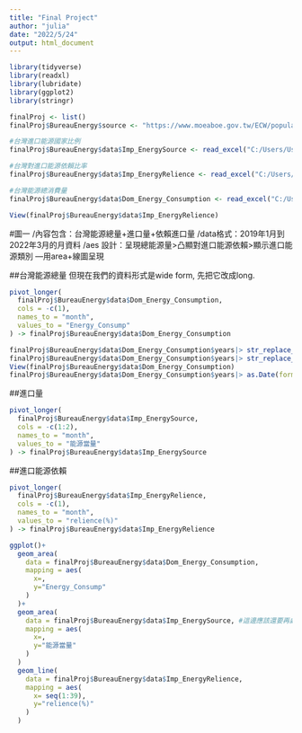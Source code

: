 ```yaml
---
title: "Final Project"
author: "julia"
date: "2022/5/24"
output: html_document
---
```


```r
library(tidyverse)
library(readxl)
library(lubridate)
library(ggplot2)
library(stringr)
```

```r
finalProj <- list()
finalProj$BureauEnergy$source <- "https://www.moeaboe.gov.tw/ECW/populace/content/SubMenu.aspx?menu_id=3010"

#台灣進口能源國家比例
finalProj$BureauEnergy$data$Imp_EnergySource <- read_excel("C:/Users/User/Desktop/R/R_Visualization/Tasks/Final Project/ImportEnergySource.xlsx", skip = 1)

#台灣對進口能源依賴比率
finalProj$BureauEnergy$data$Imp_EnergyRelience <- read_excel("C:/Users/User/Desktop/R/R_Visualization/Tasks/Final Project/ImportEnergyRelience.xlsx",skip=1)

#台灣能源總消費量
finalProj$BureauEnergy$data$Dom_Energy_Consumption <- read_excel("C:/Users/User/Desktop/R/R_Visualization/Tasks/Final Project/DomesticEnergyConsumption.xlsx", skip = 1)

View(finalProj$BureauEnergy$data$Imp_EnergyRelience)
```

#圖一
/內容包含：台灣能源總量+進口量+依賴進口量
/data格式：2019年1月到2022年3月的月資料
/aes 設計：呈現總能源量>凸顯對進口能源依賴>顯示進口能源類別
---用area+線圖呈現

##台灣能源總量
但現在我們的資料形式是wide form, 先把它改成long.
```r
pivot_longer(
  finalProj$BureauEnergy$data$Dom_Energy_Consumption,
  cols = -c(1),
  names_to = "month",
  values_to = "Energy_Consump"
) -> finalProj$BureauEnergy$data$Dom_Energy_Consumption

finalProj$BureauEnergy$data$Dom_Energy_Consumption$years|> str_replace_all("年", "-") -> finalProj$BureauEnergy$data$Dom_Energy_Consumption$years
finalProj$BureauEnergy$data$Dom_Energy_Consumption$years|> str_replace_all("月", "") -> finalProj$BureauEnergy$data$Dom_Energy_Consumption$years
View(finalProj$BureauEnergy$data$Dom_Energy_Consumption)
finalProj$BureauEnergy$data$Dom_Energy_Consumption$years|> as.Date(format="%Y,$d")
```
##進口量
```r
pivot_longer(
  finalProj$BureauEnergy$data$Imp_EnergySource,
  cols = -c(1:2),
  names_to = "month",
  values_to = "能源當量"
) -> finalProj$BureauEnergy$data$Imp_EnergySource
```

##進口能源依賴
```r
pivot_longer(
  finalProj$BureauEnergy$data$Imp_EnergyRelience,
  cols = -c(1),
  names_to = "month",
  values_to = "relience(%)"
) -> finalProj$BureauEnergy$data$Imp_EnergyRelience
```

```r
ggplot()+
  geom_area(
    data = finalProj$BureauEnergy$data$Dom_Energy_Consumption,
    mapping = aes(
      x=,
      y="Energy_Consump"
    )
  )+
  geom_area(
    data = finalProj$BureauEnergy$data$Imp_EnergySource, #這邊應該還要再處理一下，資料太雜(用能源分類)
    mapping = aes(
      x=,
      y="能源當量"
    )
  )
  geom_line(
    data = finalProj$BureauEnergy$data$Imp_EnergyRelience,
    mapping = aes(
      x= seq(1:39),
      y="relience(%)"
    )
  )
```











